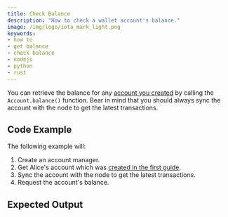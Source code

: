 ```yaml
---
title: Check Balance
description: "How to check a wallet account's balance."
image: /img/logo/iota_mark_light.png
keywords:
- how to
- get balance
- check balance
- nodejs
- python
- rust
---
```


You can retrieve the balance for any [account you created](01_create_a_wallet_account.mdx) by calling the
`Account.balance()` function. Bear in mind that you should always sync the account with the node to get the latest
transactions.

<TipFaucet/>


## Code Example

The following example will:

1. Create an account manager.
2. Get Alice's account which was [created in the first guide](01_create_a_wallet_account.mdx).
3. Sync the account with the node to get the latest transactions.
4. Request the account's balance.

<Tabs groupId="language">
    <TabItem value="rust" label="Rust">
        <RustCode/>
    </TabItem>
    <TabItem value="nodejs" label="Nodejs">
        <NodejsCode/>
    </TabItem>
    <TabItem value="python" label="Python">
        <PythonCode/>
    </TabItem>
</Tabs>

## Expected Output

<Tabs groupId="language">
    <TabItem value="rust" label="Rust">
        <RustOutput/>
    </TabItem>
    <TabItem value="nodejs" label="Nodejs">
        <NodejsOutput/>
    </TabItem>
    <TabItem value="python" label="Python">
        <PythonOutput/>
    </TabItem>
</Tabs>

